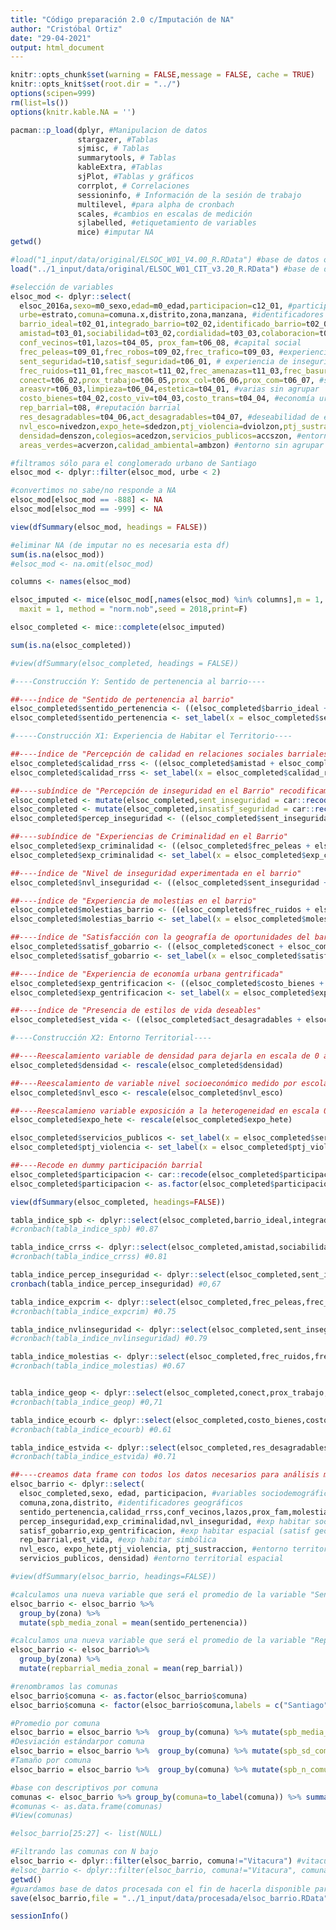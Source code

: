 ```yaml
---
title: "Código preparación 2.0 c/Imputación de NA"
author: "Cristóbal Ortiz"
date: "29-04-2021"
output: html_document
---
```

```r
knitr::opts_chunk$set(warning = FALSE,message = FALSE, cache = TRUE)
knitr::opts_knit$set(root.dir = "../")
options(scipen=999)
rm(list=ls())
options(knitr.kable.NA = '')
```

```r
pacman::p_load(dplyr, #Manipulacion de datos
               stargazer, #Tablas
               sjmisc, # Tablas
               summarytools, # Tablas
               kableExtra, #Tablas
               sjPlot, #Tablas y gráficos
               corrplot, # Correlaciones
               sessioninfo, # Información de la sesión de trabajo
               multilevel, #para alpha de cronbach
               scales, #cambios en escalas de medición
               sjlabelled, #etiquetamiento de variables
               mice) #imputar NA 
getwd()
```

```r
#load("1_input/data/original/ELSOC_W01_V4.00_R.RData") #base de datos ola 1
load("../1_input/data/original/ELSOC_W01_CIT_v3.20_R.RData") #base de datos ola 1 + CIT
```

```r
#selección de variables
elsoc_mod <- dplyr::select(
  elsoc_2016a,sexo=m0_sexo,edad=m0_edad,participacion=c12_01, #participacion en jjvv #características socio-demográficas
  urbe=estrato,comuna=comuna.x,distrito,zona,manzana, #identificadores geofráficos
  barrio_ideal=t02_01,integrado_barrio=t02_02,identificado_barrio=t02_03,pertenencia_barrio=t02_04, #spb
  amistad=t03_01,sociabilidad=t03_02,cordialidad=t03_03,colaboracion=t03_04, #calidad rrss
  conf_vecinos=t01,lazos=t04_05, prox_fam=t06_08, #capital social
  frec_peleas=t09_01,frec_robos=t09_02,frec_trafico=t09_03, #experiencias de criminalidad
  sent_seguridad=t10,satisf_seguridad=t06_01, # experiencia de inseguridad 
  frec_ruidos=t11_01,frec_mascot=t11_02,frec_amenazas=t11_03,frec_basura=t11_04, #conflicto micro social
  conect=t06_02,prox_trabajo=t06_05,prox_col=t06_06,prox_com=t06_07, #satisf geo op barrio
  areasvr=t06_03,limpieza=t06_04,estetica=t04_01, #varias sin agrupar
  costo_bienes=t04_02,costo_viv=t04_03,costo_trans=t04_04, #economía urbana
  rep_barrial=t08, #reputación barrial
  res_desagradables=t04_06,act_desagradables=t04_07, #deseabilidad de estilos de vida
  nvl_esco=nivedzon,expo_hete=sdedzon,ptj_violencia=dviolzon,ptj_sustraccion=drobozon, #entorno social
  densidad=denszon,colegios=acedzon,servicios_publicos=accszon, #entorno espacial
  areas_verdes=acverzon,calidad_ambiental=ambzon) #entorno sin agrupar

#filtramos sólo para el conglomerado urbano de Santiago
elsoc_mod <- dplyr::filter(elsoc_mod, urbe < 2)

#convertimos no sabe/no responde a NA
elsoc_mod[elsoc_mod == -888] <- NA
elsoc_mod[elsoc_mod == -999] <- NA

view(dfSummary(elsoc_mod, headings = FALSE))

#eliminar NA (de imputar no es necesaria esta df)
sum(is.na(elsoc_mod))
#elsoc_mod <- na.omit(elsoc_mod)
```
```r
columns <- names(elsoc_mod)

elsoc_imputed <- mice(elsoc_mod[,names(elsoc_mod) %in% columns],m = 1,
  maxit = 1, method = "norm.nob",seed = 2018,print=F)

elsoc_completed <- mice::complete(elsoc_imputed)

sum(is.na(elsoc_completed))

#view(dfSummary(elsoc_completed, headings = FALSE))
```

```r
#----Construcción Y: Sentido de pertenencia al barrio----

##----índice de "Sentido de pertenencia al barrio"
elsoc_completed$sentido_pertenencia <- ((elsoc_completed$barrio_ideal + elsoc_completed$integrado_barrio + elsoc_completed$identificado_barrio + elsoc_completed$pertenencia_barrio)/4)
elsoc_completed$sentido_pertenencia <- set_label(x = elsoc_completed$sentido_pertenencia, label = "Sentido de pertenencia al barrio")

#-----Construcción X1: Experiencia de Habitar el Territorio----

##----índice de "Percepción de calidad en relaciones sociales barriales" 
elsoc_completed$calidad_rrss <- ((elsoc_completed$amistad + elsoc_completed$sociabilidad + elsoc_completed$cordialidad + elsoc_completed$colaboracion)/4)
elsoc_completed$calidad_rrss <- set_label(x = elsoc_completed$calidad_rrss,label = "Percepción de calidad de relaciones sociales en el barrio")

##----subíndice de "Percepción de inseguridad en el Barrio" recodificamos para invertir los valores de respuesta de modo que mida inseguridad 
elsoc_completed <- mutate(elsoc_completed,sent_inseguridad = car::recode(elsoc_completed$sent_seguridad,"1 = 5; 2 = 4; 3 = 3; 4 = 2; 5 = 1"))
elsoc_completed <- mutate(elsoc_completed,insatisf_seguridad = car::recode(elsoc_completed$satisf_seguridad, "1 = 5; 2 = 4; 3 = 3; 4 = 2; 5 = 1"))
elsoc_completed$percep_inseguridad <- ((elsoc_completed$sent_inseguridad + elsoc_completed$insatisf_seguridad)/2)

##----subíndice de "Experiencias de Criminalidad en el Barrio"
elsoc_completed$exp_criminalidad <- ((elsoc_completed$frec_peleas + elsoc_completed$frec_robos + elsoc_completed$frec_trafico)/3)
elsoc_completed$exp_criminalidad <- set_label(x = elsoc_completed$exp_criminalidad,label = "Experiencias de criminalidad en el barrio")

##----índice de "Nivel de inseguridad experimentada en el barrio"
elsoc_completed$nvl_inseguridad <- ((elsoc_completed$sent_inseguridad + elsoc_completed$insatisf_seguridad + elsoc_completed$frec_peleas + elsoc_completed$frec_robos + elsoc_completed$frec_trafico)/5)

##----índice de "Experiencia de molestias en el barrio"
elsoc_completed$molestias_barrio <- ((elsoc_completed$frec_ruidos + elsoc_completed$frec_mascot + elsoc_completed$frec_amenazas + elsoc_completed$frec_basura)/4)
elsoc_completed$molestias_barrio <- set_label(x = elsoc_completed$molestias_barrio,label = "Experiencia de molestias en el barrio")

##----índice de "Satisfacción con la geografía de oportunidades del barrio"
elsoc_completed$satisf_gobarrio <- ((elsoc_completed$conect + elsoc_completed$prox_trabajo + elsoc_completed$prox_col + elsoc_completed$prox_com)/4)
elsoc_completed$satisf_gobarrio <- set_label(x = elsoc_completed$satisf_gobarrio, label = "Satisfacción con la geografía de oportunidades del barrio")

##----índice de "Experiencia de economía urbana gentrificada"
elsoc_completed$exp_gentrificacion <- ((elsoc_completed$costo_bienes + elsoc_completed$costo_viv + elsoc_completed$costo_trans)/3)
elsoc_completed$exp_gentrificacion <- set_label(x = elsoc_completed$exp_gentrificacion, label = "Experiencia de economía urbana gentrificada en el barrio")

##----índice de "Presencia de estilos de vida deseables"
elsoc_completed$est_vida <- ((elsoc_completed$act_desagradables + elsoc_completed$res_desagradables)/2)

#----Construcción X2: Entorno Territorial----

##----Reescalamiento variable de densidad para dejarla en escala de 0 a 1
elsoc_completed$densidad <- rescale(elsoc_completed$densidad)

##----Reescalamiento de variable nivel socioeconómico medido por escolaridad
elsoc_completed$nvl_esco <- rescale(elsoc_completed$nvl_esco)

##----Reescalamieno variable exposición a la heterogeneidad en escala 0 a 1
elsoc_completed$expo_hete <- rescale(elsoc_completed$expo_hete)

elsoc_completed$servicios_publicos <- set_label(x = elsoc_completed$servicios_publicos, label = "Accesibilidad")
elsoc_completed$ptj_violencia <- set_label(x = elsoc_completed$ptj_violencia, label = "Peligrosidad")

##----Recode en dummy participación barrial
elsoc_completed$participacion <- car::recode(elsoc_completed$participacion,"1=0;2=1;3=2")
elsoc_completed$participacion <- as.factor(elsoc_completed$participacion)

view(dfSummary(elsoc_completed, headings=FALSE))
```

```r
tabla_indice_spb <- dplyr::select(elsoc_completed,barrio_ideal,integrado_barrio,identificado_barrio,pertenencia_barrio)
#cronbach(tabla_indice_spb) #0.87

tabla_indice_crrss <- dplyr::select(elsoc_completed,amistad,sociabilidad,cordialidad,colaboracion,conf_vecinos)
#cronbach(tabla_indice_crrss) #0.81

tabla_indice_percep_inseguridad <- dplyr::select(elsoc_completed,sent_inseguridad,insatisf_seguridad)
cronbach(tabla_indice_percep_inseguridad) #0,67

tabla_indice_expcrim <- dplyr::select(elsoc_completed,frec_peleas,frec_robos,frec_trafico)
#cronbach(tabla_indice_expcrim) #0.75

tabla_indice_nvlinseguridad <- dplyr::select(elsoc_completed,sent_inseguridad,insatisf_seguridad,frec_peleas,frec_robos,frec_trafico)
#cronbach(tabla_indice_nvlinseguridad) #0.79

tabla_indice_molestias <- dplyr::select(elsoc_completed,frec_ruidos,frec_mascot,frec_amenazas,frec_basura)
#cronbach(tabla_indice_molestias) #0.67


tabla_indice_geop <- dplyr::select(elsoc_completed,conect,prox_trabajo,prox_col,prox_com)
#cronbach(tabla_indice_geop) #0,71

tabla_indice_ecourb <- dplyr::select(elsoc_completed,costo_bienes,costo_viv,costo_trans)
#cronbach(tabla_indice_ecourb) #0.61

tabla_indice_estvida <- dplyr::select(elsoc_completed,res_desagradables,act_desagradables)
#cronbach(tabla_indice_estvida) #0.71
```

```r
##----creamos data frame con todos los datos necesarios para análisis multinivel
elsoc_barrio <- dplyr::select(
  elsoc_completed,sexo, edad, participacion, #variables sociodemográficas
  comuna,zona,distrito, #identificadores geográficos
  sentido_pertenencia,calidad_rrss,conf_vecinos,lazos,prox_fam,molestias_barrio, #exp habitar social (sociabilidad y k social)
  percep_inseguridad,exp_criminalidad,nvl_inseguridad, #exp habitar social (seguridad)
  satisf_gobarrio,exp_gentrificacion, #exp habitar espacial (satisf geo op y econ urbana)
  rep_barrial,est_vida, #exp habitar simbólica
  nvl_esco, expo_hete,ptj_violencia, ptj_sustraccion, #entorno territorial social
  servicios_publicos, densidad) #entorno territorial espacial

#view(dfSummary(elsoc_barrio, headings=FALSE)) 

#calculamos una nueva variable que será el promedio de la variable "Sentido de Pertenencia" agrupada por zona
elsoc_barrio <- elsoc_barrio %>%
  group_by(zona) %>%
  mutate(spb_media_zonal = mean(sentido_pertenencia))

#calculamos una nueva variable que será el promedio de la variable "Reputación Barrial" agrupada por zona
elsoc_barrio <- elsoc_barrio%>%
  group_by(zona) %>%
  mutate(repbarrial_media_zonal = mean(rep_barrial))

#renombramos las comunas 
elsoc_barrio$comuna <- as.factor(elsoc_barrio$comuna)
elsoc_barrio$comuna <- factor(elsoc_barrio$comuna,labels = c("Santiago", "Cerrillos", "Cerro Navia", "Conchali", "El Bosque", "Estacion Central", "Huechuraba","Independencia", "La Cisterna", "La Florida", "La Granja", "La Pintana", "La Reina", "Las Condes", "Lo Barnechea", "Lo Espejo", "Lo Prado", "Macul", "Maipu", "Nnunnoa", "Pedro Aguirre Cerda", "Pennialolen", "Providencia", "Pudahuel", "Quilicura", "Quinta Normal", "Recoleta", "Renca", "San Joaquin", "San Miguel", "San Ramon", "Vitacura", "Puente Alto", "San Bernardo", "Padre Hurtado"))

#Promedio por comuna
elsoc_barrio = elsoc_barrio %>%  group_by(comuna) %>% mutate(spb_media_comunal = mean(sentido_pertenencia))
#Desviación estándarpor comuna
elsoc_barrio = elsoc_barrio %>%  group_by(comuna) %>% mutate(spb_sd_comunal = sd(sentido_pertenencia))
#Tamaño por comuna
elsoc_barrio = elsoc_barrio %>%  group_by(comuna) %>% mutate(spb_n_comunal = length(sentido_pertenencia))

#base con descriptivos por comuna 
comunas <- elsoc_barrio %>% group_by(comuna=to_label(comuna)) %>% summarise("Promedio Sentido de Pertenencia"=mean(spb_media_comunal), "SD Sentido de Pertenencia"=mean(sentido_pertenencia), N=mean(spb_n_comunal)) #%>% print(n = nrow(.))
#comunas <- as.data.frame(comunas)
#View(comunas)

#elsoc_barrio[25:27] <- list(NULL) 

#Filtrando las comunas con N bajo
elsoc_barrio <- dplyr::filter(elsoc_barrio, comuna!="Vitacura") #vitacura N=1
#elsoc_barrio <- dplyr::filter(elsoc_barrio, comuna!="Vitacura", comuna!="Lo Barnechea") #Lo Barnechea N=4
getwd()
#guardamos base de datos procesada con el fin de hacerla disponible para el análisis 
save(elsoc_barrio,file = "../1_input/data/procesada/elsoc_barrio.RData")
```

```r
sessionInfo()
```

